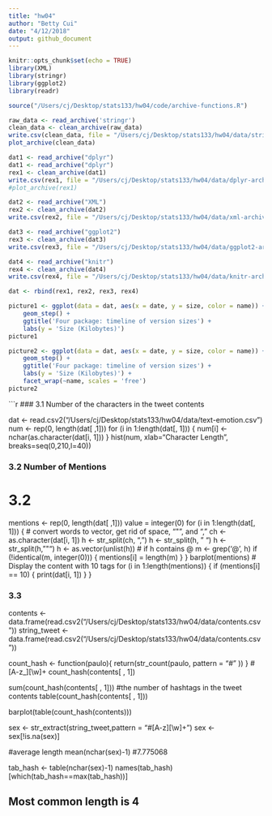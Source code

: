 ```yaml
---
title: "hw04"
author: "Betty Cui"
date: "4/12/2018"
output: github_document
---
```


```r
knitr::opts_chunk$set(echo = TRUE)
library(XML)
library(stringr)
library(ggplot2)
library(readr)
```

```r
source("/Users/cj/Desktop/stats133/hw04/code/archive-functions.R")
```

```r
raw_data <- read_archive('stringr')
clean_data <- clean_archive(raw_data)
write.csv(clean_data, file = "/Users/cj/Desktop/stats133/hw04/data/stringr-archive.csv", row.names = FALSE)
plot_archive(clean_data)
```

```r
dat1 <- read_archive("dplyr")
dat1 <- read_archive("dplyr")
rex1 <- clean_archive(dat1)
write.csv(rex1, file = "/Users/cj/Desktop/stats133/hw04/data/dplyr-archive.csv", row.names = FALSE)
#plot_archive(rex1)
```

```r
dat2 <- read_archive("XML")
rex2 <- clean_archive(dat2)
write.csv(rex2, file = "/Users/cj/Desktop/stats133/hw04/data/xml-archive.csv", row.names = FALSE)
```

```r
dat3 <- read_archive("ggplot2")
rex3 <- clean_archive(dat3)
write.csv(rex3, file = "/Users/cj/Desktop/stats133/hw04/data/ggplot2-archive.csv", row.names = FALSE)
```

```r
dat4 <- read_archive("knitr")
rex4 <- clean_archive(dat4)
write.csv(rex4, file = "/Users/cj/Desktop/stats133/hw04/data/knitr-archive.csv", row.names = FALSE)
```

```r
dat <- rbind(rex1, rex2, rex3, rex4)
```

```r
picture1 <- ggplot(data = dat, aes(x = date, y = size, color = name)) +
    geom_step() +
    ggtitle('Four package: timeline of version sizes') +
    labs(y = 'Size (Kilobytes)') 
picture1
```

```r
picture2 <- ggplot(data = dat, aes(x = date, y = size, color = name)) +
    geom_step() +
    ggtitle('Four package: timeline of version sizes') +
    labs(y = 'Size (Kilobytes)') +
    facet_wrap(~name, scales = 'free')
picture2
```

```r
### 3.1 Number of the characters in the tweet contents

dat <- read.csv2("/Users/cj/Desktop/stats133/hw04/data/text-emotion.csv")
num <- rep(0, length(dat[ ,1]))
for (i in 1:length(dat[, 1])) {
  num[i] <- nchar(as.character(dat[i, 1]))
}
hist(num, xlab="Character Length", breaks=seq(0,210,l=40))

### 3.2 Number of Mentions


# 3.2
mentions <- rep(0, length(dat[ ,1]))
value = integer(0)
for (i in 1:length(dat[, 1])) {
  # convert words to vector, get rid of space, "\"", and ","
  ch <- as.character(dat[i, 1])
  h <- str_split(ch, ",")
  h <- str_split(h, " ")
  h <- str_split(h, "\"")
  h <- as.vector(unlist(h))
  # if h contains @
  m <- grep('@', h)
  if (!identical(m, integer(0))) {
    mentions[i] = length(m)
  }
}
barplot(mentions)
# Display the content with 10 tags
for (i in 1:length(mentions)) {
  if (mentions[i] == 10) {
    print(dat[i, 1])
  }
}



### 3.3
contents <- data.frame(read.csv2("/Users/cj/Desktop/stats133/hw04/data/contents.csv"))
string_tweet <- data.frame(read.csv2("/Users/cj/Desktop/stats133/hw04/data/contents.csv"))



count_hash <- function(paulo){
  return(str_count(paulo, pattern = "#" ))
}
#[A-z_][\\w]+
count_hash(contents[ , 1])

sum(count_hash(contents[ , 1])) #the number of hashtags in the tweet contents
table(count_hash(contents[ , 1]))

barplot(table(count_hash(contents)))

sex <- str_extract(string_tweet,pattern = "#[A-z][\\w]+")
sex <- sex[!is.na(sex)]

#average length
mean(nchar(sex)-1) #7.775068

tab_hash <- table(nchar(sex)-1)
names(tab_hash)[which(tab_hash==max(tab_hash))]

## Most common length is 4




